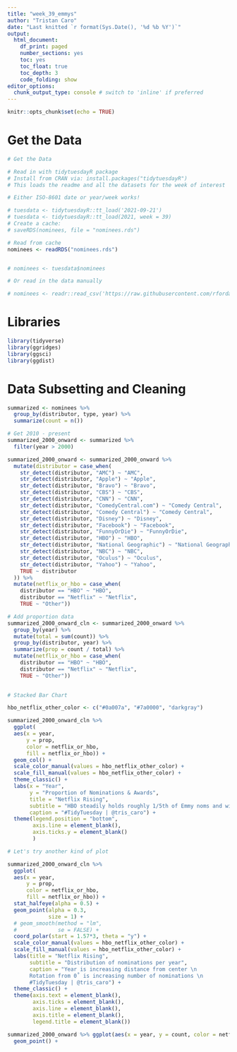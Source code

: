 ```yaml
---
title: "week_39_emmys"
author: "Tristan Caro"
date: "Last knitted `r format(Sys.Date(), '%d %b %Y')`"
output:
  html_document: 
    df_print: paged
    number_sections: yes
    toc: yes
    toc_float: true
    toc_depth: 3
    code_folding: show
editor_options:
  chunk_output_type: console # switch to 'inline' if preferred
---
```


```r
knitr::opts_chunk$set(echo = TRUE)
```

# Get the Data
```r
# Get the Data

# Read in with tidytuesdayR package 
# Install from CRAN via: install.packages("tidytuesdayR")
# This loads the readme and all the datasets for the week of interest

# Either ISO-8601 date or year/week works!

# tuesdata <- tidytuesdayR::tt_load('2021-09-21')
# tuesdata <- tidytuesdayR::tt_load(2021, week = 39)
# Create a cache:
# saveRDS(nominees, file = "nominees.rds")

# Read from cache
nominees <- readRDS("nominees.rds")


# nominees <- tuesdata$nominees

# Or read in the data manually

# nominees <- readr::read_csv('https://raw.githubusercontent.com/rfordatascience/tidytuesday/master/data/2021/2021-09-21/nominees.csv')

```

# Libraries
```r
library(tidyverse)
library(ggridges)
library(ggsci)
library(ggdist)
```

# Data Subsetting and Cleaning
```r
summarized <- nominees %>% 
  group_by(distributor, type, year) %>% 
  summarize(count = n())

# Get 2010 - present
summarized_2000_onward <- summarized %>% 
  filter(year > 2000)
```

```r
summarized_2000_onward <- summarized_2000_onward %>% 
  mutate(distributor = case_when(
    str_detect(distributor, "AMC") ~ "AMC",
    str_detect(distributor, "Apple") ~ "Apple",
    str_detect(distributor, "Bravo") ~ "Bravo",
    str_detect(distributor, "CBS") ~ "CBS",
    str_detect(distributor, "CNN") ~ "CNN",
    str_detect(distributor, "ComedyCentral.com") ~ "Comedy Central",
    str_detect(distributor, "Comedy Central") ~ "Comedy Central",
    str_detect(distributor, "Disney") ~ "Disney",
    str_detect(distributor, "Facebook") ~ "Facebook",
    str_detect(distributor, "FunnyOrDie") ~ "FunnyOrDie",
    str_detect(distributor, "HBO") ~ "HBO",
    str_detect(distributor, "National Geographic") ~ "National Geographic",
    str_detect(distributor, "NBC") ~ "NBC",
    str_detect(distributor, "Oculus") ~ "Oculus",
    str_detect(distributor, "Yahoo") ~ "Yahoo",
    TRUE ~ distributor
  )) %>% 
  mutate(netflix_or_hbo = case_when(
    distributor == "HBO" ~ "HBO",
    distributor == "Netflix" ~ "Netflix",
    TRUE ~ "Other"))

# Add proportion data
summarized_2000_onward_cln <- summarized_2000_onward %>% 
  group_by(year) %>% 
  mutate(total = sum(count)) %>% 
  group_by(distributor, year) %>% 
  summarize(prop = count / total) %>% 
  mutate(netflix_or_hbo = case_when(
    distributor == "HBO" ~ "HBO",
    distributor == "Netflix" ~ "Netflix",
    TRUE ~ "Other"))
              
```

```r
# Stacked Bar Chart

hbo_netflix_other_color <- c("#0a007a", "#7a0000", "darkgray")

summarized_2000_onward_cln %>% 
  ggplot(
  aes(x = year, 
      y = prop, 
      color = netflix_or_hbo,
      fill = netflix_or_hbo)) +
  geom_col() +
  scale_color_manual(values = hbo_netflix_other_color) +
  scale_fill_manual(values = hbo_netflix_other_color) +
  theme_classic() +
  labs(x = "Year",
       y = "Proportion of Nominations & Awards",
       title = "Netflix Rising",
       subtitle = "HBO steadily holds roughly 1/5th of Emmy noms and wins",
       caption = "#TidyTuesday | @tris_caro") +
  theme(legend.position = "bottom",
        axis.line = element_blank(),
        axis.ticks.y = element_blank()
        )
```

```r
# Let's try another kind of plot

summarized_2000_onward_cln %>%
  ggplot(
  aes(x = year,
      y = prop, 
      color = netflix_or_hbo, 
      fill = netflix_or_hbo)) +
  stat_halfeye(alpha = 0.5) +
  geom_point(alpha = 0.3,
             size = 1) +
  # geom_smooth(method = "lm",
  #             se = FALSE) +
  coord_polar(start = 1.57*3, theta = "y") +
  scale_color_manual(values = hbo_netflix_other_color) +
  scale_fill_manual(values = hbo_netflix_other_color) +
  labs(title = "Netflix Rising",
       subtitle = "Distribution of nominations per year",
       caption = "Year is increasing distance from center \n
       Rotation from 0˚ is increasing number of nominations \n
       #TidyTuesday | @tris_caro") +
  theme_classic() +
  theme(axis.text = element_blank(),
        axis.ticks = element_blank(),
        axis.line = element_blank(),
        axis.title = element_blank(),
        legend.title = element_blank())
```





```r
summarized_2000_onward %>% ggplot(aes(x = year, y = count, color = netflix_or_hbo)) +
  geom_point() +
  
```

